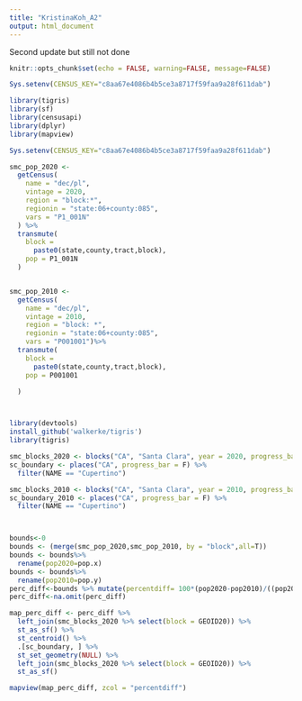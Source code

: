 ```yaml
---
title: "KristinaKoh_A2"
output: html_document
---
```

Second update but still not done
```r
knitr::opts_chunk$set(echo = FALSE, warning=FALSE, message=FALSE)
```

```r
Sys.setenv(CENSUS_KEY="c8aa67e4086b4b5ce3a8717f59faa9a28f611dab")

```

```r
library(tigris)
library(sf)
library(censusapi)
library(dplyr)
library(mapview)

Sys.setenv(CENSUS_KEY="c8aa67e4086b4b5ce3a8717f59faa9a28f611dab")

smc_pop_2020 <-
  getCensus(
    name = "dec/pl",
    vintage = 2020,
    region = "block:*", 
    regionin = "state:06+county:085",
    vars = "P1_001N"
  ) %>% 
  transmute(
    block =
      paste0(state,county,tract,block),
    pop = P1_001N
  )


smc_pop_2010 <-
  getCensus(
    name = "dec/pl",
    vintage = 2010,
    region = "block: *", 
    regionin = "state:06+county:085",
    vars = "P001001")%>% 
  transmute(
    block =
      paste0(state,county,tract,block),
    pop = P001001

  )



library(devtools)
install_github('walkerke/tigris')
library(tigris)

smc_blocks_2020 <- blocks("CA", "Santa Clara", year = 2020, progress_bar = F)
sc_boundary <- places("CA", progress_bar = F) %>% 
  filter(NAME == "Cupertino")

smc_blocks_2010 <- blocks("CA", "Santa Clara", year = 2010, progress_bar = F)
sc_boundary_2010 <- places("CA", progress_bar = F) %>% 
  filter(NAME == "Cupertino")



bounds<-0
bounds <- (merge(smc_pop_2020,smc_pop_2010, by = "block",all=T))
bounds <- bounds%>%
  rename(pop2020=pop.x)
bounds <- bounds%>%
  rename(pop2010=pop.y)
perc_diff<-bounds %>% mutate(percentdiff= 100*(pop2020-pop2010)/((pop2010+pop2020)/2))
perc_diff<-na.omit(perc_diff)

map_perc_diff <- perc_diff %>% 
  left_join(smc_blocks_2020 %>% select(block = GEOID20)) %>% 
  st_as_sf() %>% 
  st_centroid() %>% 
  .[sc_boundary, ] %>% 
  st_set_geometry(NULL) %>% 
  left_join(smc_blocks_2020 %>% select(block = GEOID20)) %>% 
  st_as_sf()

mapview(map_perc_diff, zcol = "percentdiff")
```
